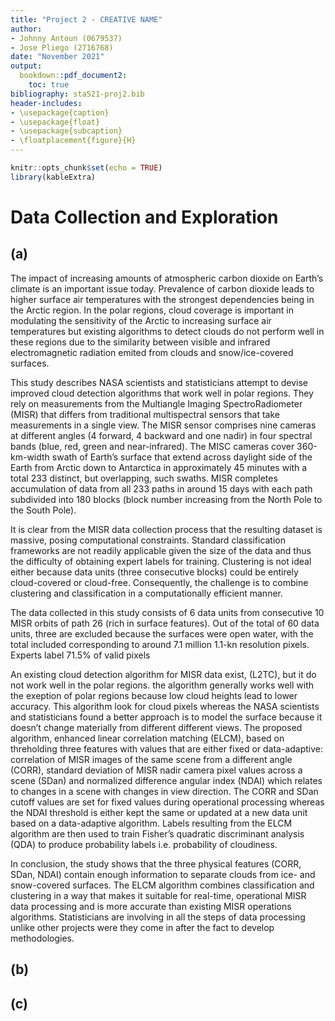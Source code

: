 ```yaml
---
title: "Project 2 - CREATIVE NAME"
author:
- Johnny Antoun (0679537)
- Jose Pliego (2716768)
date: "November 2021"
output:
  bookdown::pdf_document2:
    toc: true
bibliography: sta521-proj2.bib
header-includes:
- \usepackage{caption}
- \usepackage{float}
- \usepackage{subcaption}
- \floatplacement{figure}{H}
---
```


```r
knitr::opts_chunk$set(echo = TRUE)
library(kableExtra)
```

# Data Collection and Exploration
## (a)

The impact of increasing amounts of atmospheric carbon dioxide on Earth's climate is an important issue today. Prevalence of carbon dioxide leads to higher surface air temperatures with the strongest dependencies being in the Arctic region. In the polar regions, cloud coverage is important in modulating the sensitivity of the Arctic to increasing surface air temperatures but existing algorithms to detect clouds do not perform well in these regions due to the similarity between visible and infrared electromagnetic radiation emited from clouds and snow/ice-covered surfaces.   

This study describes NASA scientists and statisticians attempt to devise improved cloud detection algorithms that work well in polar regions. They rely on measurements from the Multiangle Imaging SpectroRadiometer (MISR) that differs from traditional multispectral sensors that take measurements in a single view. The MISR sensor comprises nine cameras at different angles (4 forward, 4 backward and one nadir) in four spectral bands (blue, red, green and near-infrared). The MISC cameras cover 360-km-width swath of Earth's surface that extend across daylight side of the Earth from Arctic down to Antarctica in approximately 45 minutes with a total 233 distinct, but overlapping, such swaths. MISR completes accumulation of data from all 233 paths in around 15 days with each path subdivided into 180 blocks (block number increasing from the North Pole to the South Pole). 

It is clear from the MISR data collection process that the resulting dataset is massive, posing computational constraints. Standard classification frameworks are not readily applicable given the size of the data and thus the difficulty of obtaining expert labels for training. Clustering is not ideal either because data units (three consecutive blocks) could be entirely cloud-covered or cloud-free. Consequently, the challenge is to combine clustering and classification in a computationally efficient manner. 

The data collected in this study consists of 6 data units from consecutive 10 MISR orbits of path 26 (rich in surface features). Out of the total of 60 data units, three are excluded because the surfaces were open water, with the total included corresponding to around 7.1 million 1.1-kn resolution pixels. Experts label 71.5% of valid pixels 

An existing cloud detection algorithm for MISR data exist, (L2TC), but it do not work well in the polar regions. the algorithm generally works well with the exeption of polar regions because low cloud heights lead to lower accuracy. This algorithm look for cloud pixels whereas the NASA scientists and statisticians found a better approach is to model the surface because it doesn't change materially from different different views. The proposed algorithm, enhanced linear correlation matching (ELCM), based on threholding three features with values that are either fixed or data-adaptive: correlation of MISR images of the same scene from a different angle (CORR), standard deviation of MISR nadir camera pixel values across a scene (SDan) and normalized difference angular index (NDAI) which relates to changes in a  scene with changes in view direction. The CORR and SDan cutoff values are set for fixed values during operational processing whereas the NDAI threshold is either kept the same or updated at a new data unit based on a data-adaptive algorithm. Labels resulting from the ELCM algorithm are then used to train Fisher's quadratic discriminant analysis (QDA) to produce probability labels i.e. probability of cloudiness.

In conclusion, the study shows that the three physical features (CORR, SDan, NDAI) contain enough information to separate clouds from ice- and snow-covered surfaces. The ELCM algorithm combines classification and clustering in a way that makes it suitable for real-time, operational MISR data processing and is more accurate than existing MISR operations algorithms. Statisticians are involving in all the steps of data processing unlike other projects were they come in after the fact to develop methodologies. 

## (b)
\begin{table}[H]
\begin{center}
\begin{tabular}{|c|c|c|c|c|}
\hline
Label & Img1 & Img2 & Img3 & Total\\
\hline
No cloud & 37.54\% & 43.98\% & 29.35\% & 36.96\%\\
Unlabeled & 28.68\% & 38.24\% & 52.17\% & 39.7\%\\
Cloud & 33.77\% & 17.78\% & 18.48\% & 23.34\%\\
\hline
\end{tabular}
\end{center}
\caption{Label distribution in the data.}
\label{tab:labs}
\end{table}

\begin{figure}
    \centering
    \begin{subfigure}[t]{0.32\textwidth}
        \centering
        \includegraphics[width=\linewidth]{graphs/01_labs_img1.png} 
        \caption{Labels for image 1.} \label{fig:labs_img1}
    \end{subfigure}
    \begin{subfigure}[t]{0.32\textwidth}
        \centering
        \includegraphics[width=\linewidth]{graphs/01_labs_img2.png} 
        \caption{Labels for image 2.} \label{fig:labs_img2}
    \end{subfigure}
    \begin{subfigure}[t]{0.32\textwidth}
        \centering
        \includegraphics[width=\linewidth]{graphs/01_labs_img3.png} 
        \caption{Labels for image 3.} \label{fig:labs_img3}
    \end{subfigure}
    \caption{Image labels plotted in the $(x,y)$ plane. White pixels correspond to clouds, gray pixels to land surface, and black pixels are unlabeled.}
    \label{fig:labs}
\end{figure}

## (c)

\begin{figure}
    \centering
    \begin{subfigure}[t]{0.32\textwidth}
        \centering
        \includegraphics[width=\linewidth]{graphs/01_pcimg1.png} 
        \caption{PC1 representation for image 1.} \label{fig:labs_pcimg1}
    \end{subfigure}
    \begin{subfigure}[t]{0.32\textwidth}
        \centering
       \includegraphics[width=\linewidth]{graphs/01_pcimg2.png} 
        \caption{PC1 representation for image 2.} \label{fig:labs_pcimg2}
    \end{subfigure}
    \begin{subfigure}[t]{0.32\textwidth}
        \centering
        \includegraphics[width=\linewidth]{graphs/01_pcimg3.png} 
        \caption{PC1 representation for image 3.} \label{fig:labs_pcimg3}
    \end{subfigure}
    \caption{First principal component scores plotted in the $(x,y)$ plane. White regions correspond to missing (unlabeled) sections.}
    \label{fig:labs}
\end{figure}
